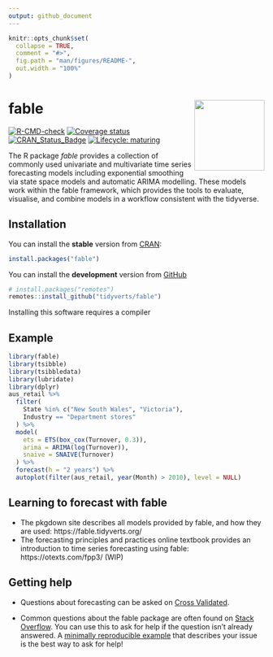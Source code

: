 ```yaml
---
output: github_document
---
```


<!-- README.md is generated from README.Rmd. Please edit that file -->

```r
knitr::opts_chunk$set(
  collapse = TRUE,
  comment = "#>",
  fig.path = "man/figures/README-",
  out.width = "100%"
)
```

# fable <a href='https://fable.tidyverts.org'><img src='man/figures/logo.png' align="right" height="138.5" /></a>
<!-- badges: start -->
[![R-CMD-check](https://github.com/tidyverts/fable/workflows/R-CMD-check/badge.svg)](https://github.com/tidyverts/fable/actions)
[![Coverage status](https://codecov.io/gh/tidyverts/fable/branch/master/graph/badge.svg)](https://app.codecov.io/github/tidyverts/fable?branch=master)
[![CRAN_Status_Badge](http://www.r-pkg.org/badges/version/fable)](https://cran.r-project.org/package=fable)
[![Lifecycle: maturing](https://img.shields.io/badge/lifecycle-maturing-blue.svg)](https://lifecycle.r-lib.org/articles/stages.html)
<!-- badges: end -->

The R package *fable* provides a collection of commonly used univariate and multivariate time series forecasting models including exponential smoothing via state space models and automatic ARIMA modelling. These models work within the fable framework, which provides the tools to evaluate, visualise, and combine models in a workflow consistent with the tidyverse.

## Installation

You can install the **stable** version from [CRAN](https://cran.r-project.org/package=fable):

```r
install.packages("fable")
```

You can install the **development** version from
[GitHub](https://github.com/tidyverts/fable)

```r
# install.packages("remotes")
remotes::install_github("tidyverts/fable")
```

Installing this software requires a compiler

## Example

```r
library(fable)
library(tsibble)
library(tsibbledata)
library(lubridate)
library(dplyr)
aus_retail %>%
  filter(
    State %in% c("New South Wales", "Victoria"),
    Industry == "Department stores"
  ) %>% 
  model(
    ets = ETS(box_cox(Turnover, 0.3)),
    arima = ARIMA(log(Turnover)),
    snaive = SNAIVE(Turnover)
  ) %>%
  forecast(h = "2 years") %>% 
  autoplot(filter(aus_retail, year(Month) > 2010), level = NULL)
```

## Learning to forecast with fable

- The pkgdown site describes all models provided by fable, and how they are used: https://fable.tidyverts.org/
- The forecasting principles and practices online textbook provides an introduction to time series forecasting using fable: https://otexts.com/fpp3/ (WIP)
<!-- - A quick start functionality guide can be found here: https://tidyverts.github.io/tidy-forecasting-principles/ (WIP) -->

## Getting help

- Questions about forecasting can be asked on [Cross Validated](https://stats.stackexchange.com/tags/forecasting).

- Common questions about the fable package are often found on [Stack Overflow](https://stackoverflow.com/tags/fable+r). You can use this to ask for help if the question isn't already answered. A [minimally reproducible example](https://www.tidyverse.org/help/) that describes your issue is the best way to ask for help!
